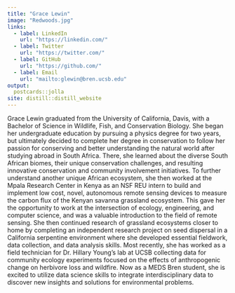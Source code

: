 ```yaml
---
title: "Grace Lewin"
image: "Redwoods.jpg"
links:
  - label: LinkedIn
    url: "https://linkedin.com/"
  - label: Twitter
    url: "https://twitter.com/"
  - label: GitHub
    url: "https://github.com/"
  - label: Email
    url: "mailto:glewin@bren.ucsb.edu"
output:
  postcards::jolla
site: distill::distill_website
---
```

 
Grace Lewin graduated from the University of California, Davis, with a Bachelor of Science in Wildlife, Fish, and Conservation Biology. She began her undergraduate education by pursuing a physics degree for two years, but ultimately decided to complete her degree in conservation to follow her passion for conserving and better understanding the natural world after studying abroad in South Africa. There, she learned about the diverse South African biomes, their unique conservation challenges, and resulting innovative conservation and community involvement initiatives. To further understand another unique African ecosystem, she then worked at the Mpala Research Center in Kenya as an NSF REU intern to build and implement low cost, novel, autonomous remote sensing devices to measure the carbon flux of the Kenyan savanna grassland ecosystem. This gave her the opportunity to work at the intersection of ecology, engineering, and computer science, and was a valuable introduction to the field of remote sensing. She then continued research of grassland ecosystems closer to home by completing an independent research project on seed dispersal in a California serpentine environment where she developed essential fieldwork, data collection, and data analysis skills. Most recently, she has worked as a field technician for Dr. Hillary Young’s lab at UCSB collecting data for community ecology experiments focused on the effects of anthropogenic change on herbivore loss and wildfire. Now as a MEDS Bren student, she is excited to utilize data science skills to integrate interdisciplinary data to discover new insights and solutions for environmental problems.




